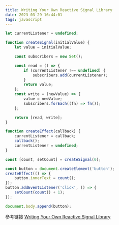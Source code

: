 ```yaml
---
title: Writing Your Own Reactive Signal Library 
date: 2023-03-29 16:44:01
tags: javascript
---
```


```javascript
let currentListener = undefined;

function createSignal(initialValue) {
	let value = initialValue;

	const subscribers = new Set();

	const read = () => {
		if (currentListener !== undefined) {
			subscribers.add(currentListener);
		}
		return value;
	};
	const write = (newValue) => {
		value = newValue;
		subscribers.forEach((fn) => fn());
	};

	return [read, write];
}

function createEffect(callback) {
	currentListener = callback;
	callback();
	currentListener = undefined;
}

const [count, setCount] = createSignal(0);

const button = document.createElement('button');
createEffect(() => {
	button.innerText = count();
});
button.addEventListener('click', () => {
	setCount(count() + 1);
});

document.body.append(button);
```

参考链接
[Writing Your Own Reactive Signal Library](https://www.lksh.dev/blog/writing-your-own-reactive-signal-library/)
